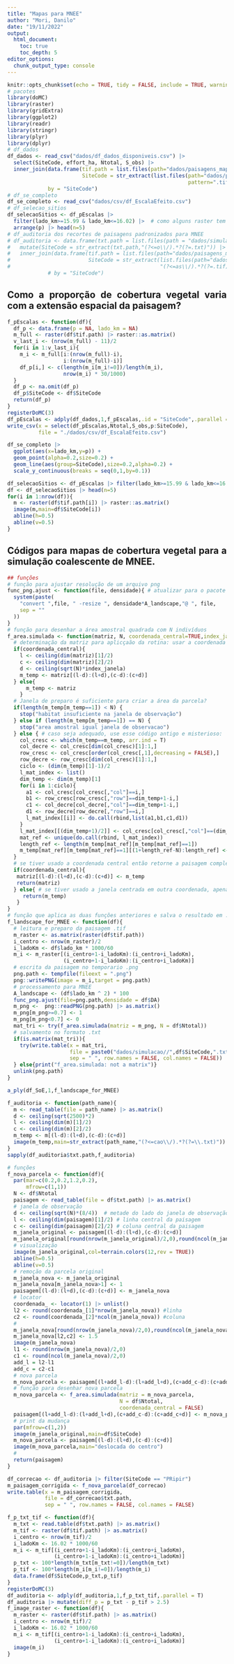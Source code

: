 ```yaml
---
title: "Mapas para MNEE"
author: "Mori, Danilo"
date: "19/11/2022"
output: 
  html_document:
    toc: true
    toc_depth: 5
editor_options: 
  chunk_output_type: console
---
```


<style>
body {
text-align: justify}
</style>

```r
knitr::opts_chunk$set(echo = TRUE, tidy = FALSE, include = TRUE, warning = FALSE,cache = TRUE,message=FALSE,eval=FALSE)
# pacotes
library(doMC)
library(raster)
library(gridExtra)
library(ggplot2)
library(readr)
library(stringr)
library(plyr)
library(dplyr)
# df_dados
df_dados <- read_csv("dados/df_dados_disponiveis.csv") |> 
  select(SiteCode, effort_ha, Ntotal, S_obs) |> 
  inner_join(data.frame(tif.path = list.files(path="dados/paisagens_mapbiomas6_padronizadas",pattern=".tif",full.names=T),
                        SiteCode = str_extract(list.files(path="dados/paisagens_mapbiomas6_padronizadas",
                                                          pattern=".tif",full.names=T),"(?<=as\\/).*?(?=.tif)")),
             by = "SiteCode")
# df_se_completo
df_se_completo <- read_csv("dados/csv/df_EscalaEfeito.csv")
# df_selecao_sitios
df_selecaoSitios <- df_pEscalas |> 
  filter(lado_km>=15.99 & lado_km<=16.02) |>  # como alguns raster tem 743 linhas e outros 744
  arrange(p) |> head(n=5)
# df_auditoria dos recortes de paisagens padronizados para MNEE
# df_auditoria <- data.frame(txt.path = list.files(path = "dados/simulacao",pattern = ".txt",full.names = T)) |> 
#   mutate(SiteCode = str_extract(txt.path,"(?<=o\\/).*?(?=.txt)")) |> 
#   inner_join(data.frame(tif.path = list.files(path="dados/paisagens_mapbiomas6_padronizadas",pattern=".tif",full.names=T),
#                         SiteCode = str_extract(list.files(path="dados/paisagens_mapbiomas6_padronizadas",pattern=".tif",full.names=T),
#                                                "(?<=as\\/).*?(?=.tif)")),
             # by = "SiteCode")
```

## Como a proporção de cobertura vegetal varia com a extensão espacial da paisagem?

```r
f_pEscalas <- function(df){
  df_p <- data.frame(p = NA, lado_km = NA)
  m_full <- raster(df$tif.path) |> raster::as.matrix()
  v_last_i <- (nrow(m_full) - 11)/2
  for(i in 1:v_last_i){
    m_i <- m_full[i:(nrow(m_full)-i),
                  i:(nrow(m_full)-i)]
    df_p[i,] <- c(length(m_i[m_i!=0])/length(m_i),
                  nrow(m_i) * 30/1000)
  }
  df_p <- na.omit(df_p)
  df_p$SiteCode <- df$SiteCode
  return(df_p)
}
registerDoMC(3)
df_pEscalas <- adply(df_dados,1,f_pEscalas,.id = "SiteCode",.parallel = TRUE)
write_csv(x = select(df_pEscalas,Ntotal,S_obs,p:SiteCode),
          file = "./dados/csv/df_EscalaEfeito.csv")
```


```r
df_se_completo |> 
  ggplot(aes(x=lado_km,y=p)) + 
  geom_point(alpha=0.2,size=0.2) +
  geom_line(aes(group=SiteCode),size=0.2,alpha=0.2) +
  scale_y_continuous(breaks = seq(0,1,by=0.1))
```

```r
df_selecaoSitios <- df_pEscalas |> filter(lado_km>=15.99 & lado_km<=16.02) |> arrange(p)
df <- df_selecaoSitios |> head(n=5)
for(i in 1:nrow(df)){
  m <- raster(df$tif.path[i]) |> raster::as.matrix()
  image(m,main=df$SiteCode[i])
  abline(h=0.5)
  abline(v=0.5)
}  
```



## Códigos para mapas de cobertura vegetal para a simulação coalescente de MNEE.

```r
## funções
# função para ajustar resolução de um arquivo png
func_png.ajust <- function(file, densidade){ # atualizar para o pacote 'magick'
  system(paste(
    "convert ",file, " -resize ", densidade*A_landscape,"@ ", file,  
    sep = ""
  ))
}
# função para desenhar a área amostral quadrada com N indivíduos
f_area.simulada <- function(matriz, N, coordenada_central=TRUE,index_janela=8/4){
  # determinação da matriz para aplicçaão da rotina: usar a coordenada central do tif ou uma janela com nova coordenada central?
  if(coordenada_central){
    l <- ceiling(dim(matriz)[1]/2)
    c <- ceiling(dim(matriz)[2]/2)
    d <- ceiling(sqrt(N)*index_janela)
    m_temp <- matriz[(l-d):(l+d),(c-d):(c+d)]
  } else{
      m_temp <- matriz
    }
  # Janela de preparo é suficiente para criar a área da parcela?
  if(length(m_temp[m_temp==1]) < N) { 
    stop("habitat insuficiente na janela de observação")
  } else if (length(m_temp[m_temp==1]) == N) { 
    stop("area amostral igual janela de observacao")
  } else { # caso seja adequado, use esse código antigo e misterioso:
    col_cresc <- which(m_temp==m_temp, arr.ind = T)
    col_decre <- col_cresc[dim(col_cresc)[1]:1,]
    row_cresc <- col_cresc[order(col_cresc[,1],decreasing = FALSE),] 
    row_decre <- row_cresc[dim(col_cresc)[1]:1,] 
    ciclo <- (dim(m_temp)[1]-1)/2
    l_mat_index <- list()
    dim_temp <- dim(m_temp)[1]
    for(i in 1:ciclo){
      a1 <- col_cresc[col_cresc[,"col"]==i,]
      b1 <- row_cresc[row_cresc[,"row"]==dim_temp+1-i,]
      c1 <- col_decre[col_decre[,"col"]==dim_temp+1-i,]
      d1 <- row_decre[row_decre[,"row"]==i,]
      l_mat_index[[i]] <- do.call(rbind,list(a1,b1,c1,d1))
    }
    l_mat_index[[(dim_temp+1)/2]] <- col_cresc[col_cresc[,"col"]==(dim_temp+1)/2,]
    mat_ref <- unique(do.call(rbind, l_mat_index))
    length_ref <- length(m_temp[mat_ref][m_temp[mat_ref]==1])
    m_temp[mat_ref][m_temp[mat_ref]==1][(1+length_ref-N):length_ref] <- 2
  }
  # se tiver usado a coordenada central então retorne a paisagem completa
  if(coordenada_central){
   matriz[(l-d):(l+d),(c-d):(c+d)] <- m_temp
   return(matriz)
  } else{ # se tiver usado a janela centrada em outra coordenada, apenas a matrix de trabalho
     return(m_temp)
   }
}
# função que aplica as duas funções anteriores e salva o resultado em .txt
f_landscape_for_MNEE <- function(df){
  # leitura e preparo da paisagem .tif
  m_raster <- as.matrix(raster(df$tif.path))
  i_centro <- nrow(m_raster)/2
  i_ladoKm <- df$lado_km * 1000/60
  m_i <- m_raster[(i_centro+1-i_ladoKm):(i_centro+i_ladoKm),
                  (i_centro+1-i_ladoKm):(i_centro+i_ladoKm)]
  # escrita da paisagem no temporario .png
  png.path <- tempfile(fileext = ".png")
  png::writePNG(image = m_i,target = png.path)
  # processamento para MNEE
  A_landscape <- (df$lado_km ^ 2) * 100
  func_png.ajust(file=png.path,densidade = df$DA)
  m_png <-  png::readPNG(png.path) |> as.matrix()
  m_png[m_png>=0.7] <- 1
  m_png[m_png<0.7] <- 0
  mat_tri <- try(f_area.simulada(matriz = m_png, N = df$Ntotal))
  # salvamento no formato .txt
  if(is.matrix(mat_tri)){ 
    try(write.table(x = mat_tri, 
                    file = paste0("dados/simulacao//",df$SiteCode,".txt"),
                    sep = " ", row.names = FALSE, col.names = FALSE))
  } else{print("f_area.simulada: not a matrix")}
  unlink(png.path)
}
```

```r
a_ply(df_SoE,1,f_landscape_for_MNEE)
```

```r
f_auditoria <- function(path_name){
  m <- read_table(file = path_name) |> as.matrix()
  d <- ceiling(sqrt(2500)*2)
  l <- ceiling(dim(m)[1]/2)
  c <- ceiling(dim(m)[2]/2)
  m_temp <- m[(l-d):(l+d),(c-d):(c+d)]
  image(m_temp,main=str_extract(path_name,"(?<=cao\\/).*?(?=\\.txt)"))
}
sapply(df_auditoria$txt.path,f_auditoria)
```

```r
# funções
f_nova_parcela <- function(df){
  par(mar=c(0.2,0.2,1.2,0.2),
      mfrow=c(1,1))
  N <- df$Ntotal
  paisagem <- read_table(file = df$txt.path) |> as.matrix()
  # janela de observação
  d <- ceiling(sqrt(N)*(8/4))  # metade do lado do janela de observação
  l <- ceiling(dim(paisagem)[1]/2) # linha central da paisagem
  c <- ceiling(dim(paisagem)[2]/2) # coluna central da paisagem
  m_janela_original <- paisagem[(l-d):(l+d),(c-d):(c+d)]
  m_janela_original[round(nrow(m_janela_original)/2,0),round(ncol(m_janela_original)/2,0)] <- 1.5
  # visualização
  image(m_janela_original,col=terrain.colors(12,rev = TRUE))
  abline(h=0.5)
  abline(v=0.5)
  # remoção da parcela original
  m_janela_nova <- m_janela_original
  m_janela_nova[m_janela_nova>1] <- 1
  paisagem[(l-d):(l+d),(c-d):(c+d)] <- m_janela_nova
  # locator
  coordenada_ <- locator(1) |> unlist()
  l2 <- round(coordenada_[1]*nrow(m_janela_nova)) #linha
  c2 <- round(coordenada_[2]*ncol(m_janela_nova)) #coluna
  #
  m_janela_nova[round(nrow(m_janela_nova)/2,0),round(ncol(m_janela_nova)/2,0)] <- 1.5
  m_janela_nova[l2,c2] <- 1.5
  image(m_janela_nova)
  l1 <- round(nrow(m_janela_nova)/2,0)
  c1 <- round(ncol(m_janela_nova)/2,0)
  add_l = l2-l1
  add_c = c2-c1
  # nova parcela
  m_nova_parcela <- paisagem[(l+add_l-d):(l+add_l+d),(c+add_c-d):(c+add_c+d)]
  # função para desenhar nova parcela
  m_nova_parcela <- f_area.simulada(matriz = m_nova_parcela,
                                    N = df$Ntotal,
                                    coordenada_central = FALSE)
  paisagem[(l+add_l-d):(l+add_l+d),(c+add_c-d):(c+add_c+d)] <- m_nova_parcela
  # print da mudança
  par(mfrow=c(1,2))
  image(m_janela_original,main=df$SiteCode)
  m_nova_parcela <- paisagem[(l-d):(l+d),(c-d):(c+d)]
  image(m_nova_parcela,main="deslocada do centro")
  #
  return(paisagem)
}
```
```r
df_correcao <- df_auditoria |> filter(SiteCode == "PRipir")
m_paisagem_corrigida <- f_nova_parcela(df_correcao)
write.table(x = m_paisagem_corrigida,
            file = df_correcao$txt.path,
            sep = " ", row.names = FALSE, col.names = FALSE)
```

```r
f_p_txt_tif <- function(df){
  m_txt <- read.table(df$txt.path) |> as.matrix()
  m_tif <- raster(df$tif.path) |> as.matrix()
  i_centro <- nrow(m_tif)/2
  i_ladoKm <- 16.02 * 1000/60
  m_i <- m_tif[(i_centro+1-i_ladoKm):(i_centro+i_ladoKm),
               (i_centro+1-i_ladoKm):(i_centro+i_ladoKm)]
  p_txt <- 100*length(m_txt[m_txt!=0])/length(m_txt)
  p_tif <- 100*length(m_i[m_i!=0])/length(m_i)
  data.frame(df$SiteCode,p_txt,p_tif)
}
registerDoMC(3)
df_auditoria <- adply(df_auditoria,1,f_p_txt_tif,.parallel = T)
df_auditoria |> mutate(diff_p = p_txt - p_tif > 2.5)
f_image_raster <- function(df){
  m_raster <- raster(df$tif.path) |> as.matrix()
  i_centro <- nrow(m_tif)/2
  i_ladoKm <- 16.02 * 1000/60
  m_i <- m_tif[(i_centro+1-i_ladoKm):(i_centro+i_ladoKm),
               (i_centro+1-i_ladoKm):(i_centro+i_ladoKm)]
  image(m_i)
}
```

